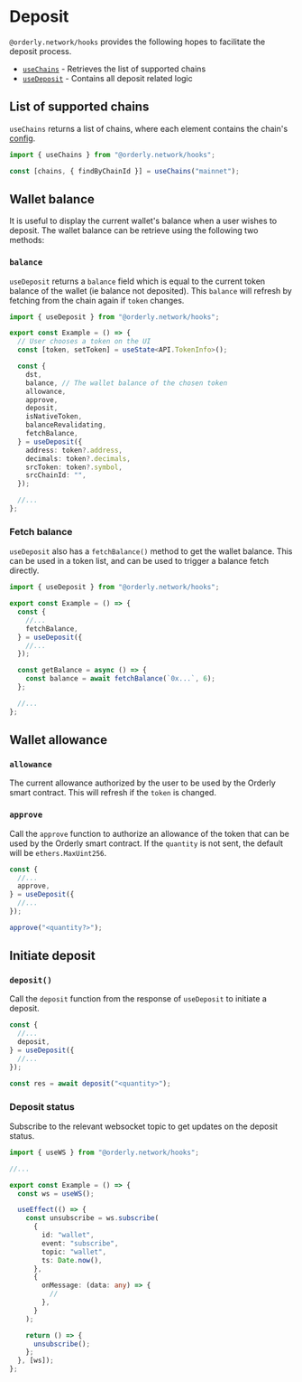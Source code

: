 # Deposit

`@orderly.network/hooks` provides the following hopes to facilitate the deposit process.

- [`useChains`](/apis/modules/__orderly_network___hooks/useChains) - Retrieves the list of supported chains
- [`useDeposit`](/apis/modules/__orderly_network___hooks/useDeposit) - Contains all deposit related logic

## List of supported chains

`useChains` returns a list of chains, where each element contains the chain's [config](/apis/modules/__orderly_network___hooks/config).

```typescript
import { useChains } from "@orderly.network/hooks";

const [chains, { findByChainId }] = useChains("mainnet");
```

## Wallet balance

It is useful to display the current wallet's balance when a user wishes to deposit. The wallet balance can be retrieve using the following two methods:

### `balance`

`useDeposit` returns a `balance` field which is equal to the current token balance of the wallet (ie balance not deposited). This `balance` will refresh by fetching from the chain again if `token` changes.

```typescript
import { useDeposit } from "@orderly.network/hooks";

export const Example = () => {
  // User chooses a token on the UI
  const [token, setToken] = useState<API.TokenInfo>();

  const {
    dst,
    balance, // The wallet balance of the chosen token
    allowance,
    approve,
    deposit,
    isNativeToken,
    balanceRevalidating,
    fetchBalance,
  } = useDeposit({
    address: token?.address,
    decimals: token?.decimals,
    srcToken: token?.symbol,
    srcChainId: "",
  });

  //...
};
```

### Fetch balance

`useDeposit` also has a `fetchBalance()` method to get the wallet balance. This can be used in a token list, and can be used to trigger a balance fetch directly.

```typescript /fetchBalance/
import { useDeposit } from "@orderly.network/hooks";

export const Example = () => {
  const {
    //...
    fetchBalance,
  } = useDeposit({
    //...
  });

  const getBalance = async () => {
    const balance = await fetchBalance(`0x...`, 6);
  };

  //...
};
```

## Wallet allowance

### `allowance`

The current allowance authorized by the user to be used by the Orderly smart contract. This will refresh if the `token` is changed.

### `approve`

Call the `approve` function to authorize an allowance of the token that can be used by the Orderly smart contract. If the `quantity` is not sent, the default will be `ethers.MaxUint256`.

```typescript /approve/
const {
  //...
  approve,
} = useDeposit({
  //...
});

approve("<quantity?>");
```

## Initiate deposit

### `deposit()`

Call the `deposit` function from the response of `useDeposit` to initiate a deposit.

```typescript /deposit/
const {
  //...
  deposit,
} = useDeposit({
  //...
});

const res = await deposit("<quantity>");
```

### Deposit status

Subscribe to the relevant websocket topic to get updates on the deposit status.

```typescript
import { useWS } from "@orderly.network/hooks";

//...

export const Example = () => {
  const ws = useWS();

  useEffect(() => {
    const unsubscribe = ws.subscribe(
      {
        id: "wallet",
        event: "subscribe",
        topic: "wallet",
        ts: Date.now(),
      },
      {
        onMessage: (data: any) => {
          //
        },
      }
    );

    return () => {
      unsubscribe();
    };
  }, [ws]);
};
```
